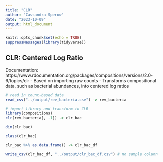 ```yaml
---
title: "CLR"
author: "Cassandra Sperow"
date: "2023-10-09"
output: html_document
---
```


```r
knitr::opts_chunk$set(echo = TRUE)
suppressMessages(library(tidyverse))
```

## CLR: Centered Log Ratio
Documentation: 
https://www.rdocumentation.org/packages/compositions/versions/2.0-6/topics/clr
- Based on importing raw counts
- Transforms compositional data, such as bacterial abundances, into centered log ratios
```r
# read in count-based data
read_csv("../output/rev_bacteria.csv") -> rev_bacteria
```


```r
# import library and transform to CLR
library(compositions)
clr(rev_bacteria[, -1]) -> clr_bac
```


```r
dim(clr_bac)
```

```r
class(clr_bac)
```

```r
clr_bac %>% as.data.frame() -> clr_bac_df
```

```r
write_csv(clr_bac_df, "../output/clr_bac_df.csv") # no sample column
```




```r
```


```r
```

